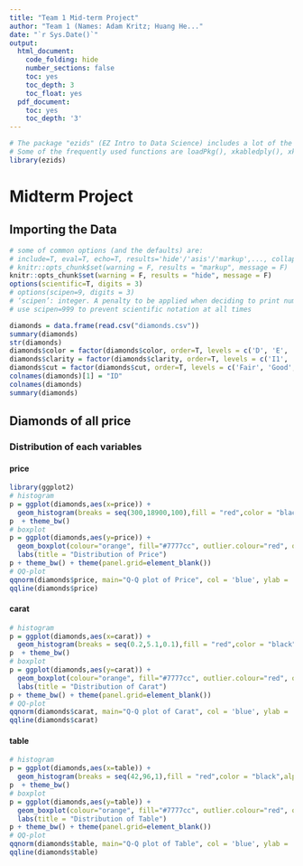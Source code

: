```yaml
---
title: "Team 1 Mid-term Project"
author: "Team 1 (Names: Adam Kritz; Huang He..."
date: "`r Sys.Date()`"
output:
  html_document:
    code_folding: hide
    number_sections: false
    toc: yes
    toc_depth: 3
    toc_float: yes
  pdf_document:
    toc: yes
    toc_depth: '3'
---
```




```r
# The package "ezids" (EZ Intro to Data Science) includes a lot of the helper functions we developed for the course. 
# Some of the frequently used functions are loadPkg(), xkabledply(), xkablesummary(), uzscale(), etc.
library(ezids)
```

# Midterm Project

## Importing the Data

```r
# some of common options (and the defaults) are: 
# include=T, eval=T, echo=T, results='hide'/'asis'/'markup',..., collapse=F, warning=T, message=T, error=T, cache=T, fig.width=6, fig.height=4, fig.dim=c(6,4) #inches, fig.align='left'/'center','right', 
# knitr::opts_chunk$set(warning = F, results = "markup", message = F)
knitr::opts_chunk$set(warning = F, results = "hide", message = F)
options(scientific=T, digits = 3) 
# options(scipen=9, digits = 3) 
# ‘scipen’: integer. A penalty to be applied when deciding to print numeric values in fixed or exponential notation.  Positive values bias towards fixed and negative towards scientific notation: fixed notation will be preferred unless it is more than ‘scipen’ digits wider.
# use scipen=999 to prevent scientific notation at all times
```

```r
diamonds = data.frame(read.csv("diamonds.csv"))
summary(diamonds)
str(diamonds)
diamonds$color = factor(diamonds$color, order=T, levels = c('D', 'E', 'F', 'G', 'H', 'I', 'J'))
diamonds$clarity = factor(diamonds$clarity, order=T, levels = c('I1', 'SI2', 'SI1', 'VS2', 'VS1', 'VVS2', 'VVS1', 'IF'))
diamonds$cut = factor(diamonds$cut, order=T, levels = c('Fair', 'Good', 'Very Good', 'Premium', 'Ideal'))
colnames(diamonds)[1] = "ID"
colnames(diamonds)
summary(diamonds)
```

## Diamonds of all price

### Distribution of each variables

#### price
```r
library(ggplot2)
# histogram
p = ggplot(diamonds,aes(x=price)) + 
  geom_histogram(breaks = seq(300,18900,100),fill = "red",color = "black",alpha = 0.3) + labs(title = "Distribution of Price", x = "Price",y = "frequency")
p  + theme_bw()
# boxplot
p = ggplot(diamonds,aes(y=price)) + 
  geom_boxplot(colour="orange", fill="#7777cc", outlier.colour="red", outlier.shape=8, outlier.size=4) + 
  labs(title = "Distribution of Price")
p + theme_bw() + theme(panel.grid=element_blank())
# QQ-plot
qqnorm(diamonds$price, main="Q-Q plot of Price", col = 'blue', ylab = 'Price') 
qqline(diamonds$price)

```


#### carat
```r
# histogram
p = ggplot(diamonds,aes(x=carat)) + 
  geom_histogram(breaks = seq(0.2,5.1,0.1),fill = "red",color = "black",alpha = 0.3) + labs(title = "Distribution of Carat", x = "Carat",y = "frequency")
p  + theme_bw()
# boxplot
p = ggplot(diamonds,aes(y=carat)) + 
  geom_boxplot(colour="orange", fill="#7777cc", outlier.colour="red", outlier.shape=8, outlier.size=4) + 
  labs(title = "Distribution of Carat")
p + theme_bw() + theme(panel.grid=element_blank())
# QQ-plot
qqnorm(diamonds$carat, main="Q-Q plot of Carat", col = 'blue', ylab = 'Carat') 
qqline(diamonds$carat)
```

#### table
```r
# histogram
p = ggplot(diamonds,aes(x=table)) + 
  geom_histogram(breaks = seq(42,96,1),fill = "red",color = "black",alpha = 0.3) + labs(title = "Distribution of Table", x = "Table",y = "frequency")
p  + theme_bw()
# boxplot
p = ggplot(diamonds,aes(y=table)) + 
  geom_boxplot(colour="orange", fill="#7777cc", outlier.colour="red", outlier.shape=8, outlier.size=4) + 
  labs(title = "Distribution of Table")
p + theme_bw() + theme(panel.grid=element_blank())
# QQ-plot
qqnorm(diamonds$table, main="Q-Q plot of Table", col = 'blue', ylab = 'Table') 
qqline(diamonds$table)
```




```r


```



```r


```






